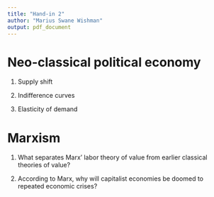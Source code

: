 ```yaml
---
title: "Hand-in 2"
author: "Marius Swane Wishman"
output: pdf_document
---
```


Neo-classical political economy
===============================

1) Supply shift

2) Indifference curves

3) Elasticity of demand

Marxism
=======

1) What separates Marx' labor theory of value from earlier classical theories of
value?

2) According to Marx, why will capitalist economies be doomed to repeated
economic crises?

